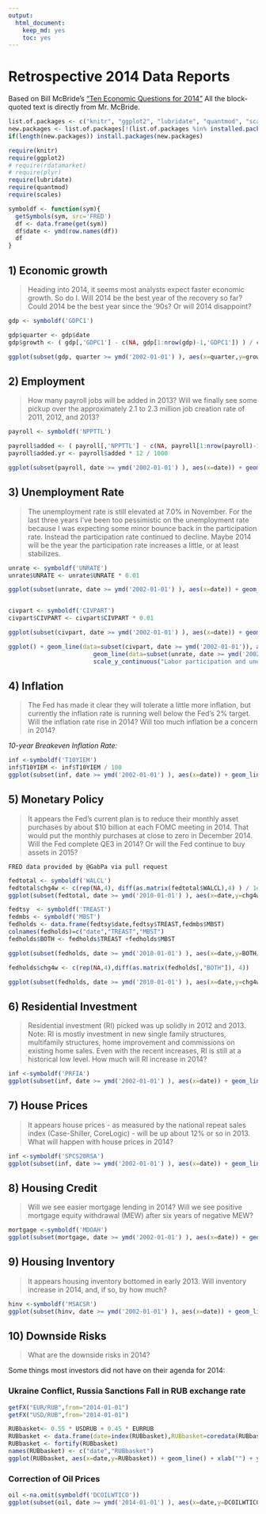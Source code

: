```yaml
---
output:
  html_document:
    keep_md: yes
    toc: yes
---
```

Retrospective 2014 Data Reports
========================================================

Based on Bill McBride&rsquo;s ["Ten Economic Questions for 2014"](http://www.calculatedriskblog.com/2013/12/ten-economic-questions-for-2014.html) All the block-quoted text is directly from Mr. McBride.

```r

list.of.packages <- c("knitr", "ggplot2", "lubridate", "quantmod", "scales")
new.packages <- list.of.packages[!(list.of.packages %in% installed.packages()[,"Package"])]
if(length(new.packages)) install.packages(new.packages)

require(knitr)
require(ggplot2)
# require(rdatamarket)
# require(plyr)
require(lubridate)
require(quantmod)
require(scales)
```

```r
symboldf <- function(sym){
  getSymbols(sym, src='FRED')
  df <- data.frame(get(sym))
  df$date <- ymd(row.names(df))
  df
}
```


## 1) Economic growth

> Heading into 2014, it seems most analysts expect faster economic growth.  So do I.  Will 2014 be the best year of the recovery so far?  Could 2014 be the best year since the '90s?  Or will 2014 disappoint?


```r
gdp <- symboldf('GDPC1')

gdp$quarter <- gdp$date
gdp$growth <- ( gdp[,'GDPC1'] - c(NA, gdp[1:nrow(gdp)-1,'GDPC1']) ) / c(NA, gdp[1:nrow(gdp)-1,'GDPC1'])

ggplot(subset(gdp, quarter >= ymd('2002-01-01') ), aes(x=quarter,y=growth)) + geom_bar(stat="identity") + scale_y_continuous(labels = percent)
```

## 2) Employment

> How many payroll jobs will be added in 2013? Will we finally see some pickup over the approximately 2.1 to 2.3 million job creation rate of 2011, 2012, and 2013?

```r
payroll <- symboldf('NPPTTL')

payroll$added <- ( payroll[,'NPPTTL'] - c(NA, payroll[1:nrow(payroll)-1,'NPPTTL']) ) 
payroll$added.yr <- payroll$added * 12 / 1000

ggplot(subset(payroll, date >= ymd('2002-01-01') ), aes(x=date)) + geom_line(aes(y=added.yr)) +  scale_y_continuous("Jobs added, annualized millions", breaks=seq(-10, 5, 1))

```


## 3) Unemployment Rate

> The unemployment rate is still elevated at 7.0% in November. For the last three years I've been too pessimistic on the unemployment rate because I was expecting some minor bounce back in the participation rate. Instead the participation rate continued to decline. Maybe 2014 will be the year the participation rate increases a little, or at least stabilizes. 


```r
unrate <- symboldf('UNRATE')
unrate$UNRATE <- unrate$UNRATE * 0.01

ggplot(subset(unrate, date >= ymd('2002-01-01') ), aes(x=date)) + geom_line(aes(y=UNRATE)) + geom_hline(yintercept=0.07, color='yellow') +  scale_y_continuous(labels = percent, limits=c(0,.1)) 


civpart <- symboldf('CIVPART')
civpart$CIVPART <- civpart$CIVPART * 0.01

ggplot(subset(civpart, date >= ymd('2002-01-01') ), aes(x=date)) + geom_line(aes(y=CIVPART))  +  scale_y_continuous(labels = percent) 

ggplot() + geom_line(data=subset(civpart, date >= ymd('2002-01-01')), aes(x=date, y=CIVPART))  +  
                        geom_line(data=subset(unrate, date >= ymd('2002-01-01')), aes(x=date, y=UNRATE)) +
                        scale_y_continuous("Labor participation and unemployment rates" , labels = percent) 
```

## 4) Inflation

> The Fed has made it clear they will tolerate a little more inflation, but currently the inflation rate is running well below the Fed's 2% target. Will the inflation rate rise in 2014?  Will too much inflation be a concern in 2014?

_10-year Breakeven Inflation Rate:_

```r
inf <-symboldf('T10YIEM')
inf$T10YIEM <- inf$T10YIEM / 100
ggplot(subset(inf, date >= ymd('2002-01-01') ), aes(x=date)) + geom_line(aes(y=T10YIEM))  +  scale_y_continuous(labels = percent) 
```

## 5) Monetary Policy

> It appears the Fed's current plan is to reduce their monthly asset purchases by about $10 billion at each FOMC meeting in 2014.  That would put the monthly purchases at close to zero in December 2014.  Will the Fed complete QE3 in 2014?   Or will the Fed continue to buy assets in 2015?

`FRED data provided by @GabPa via pull request`

```r
fedtotal <- symboldf('WALCL')
fedtotal$chg4w <- c(rep(NA,4), diff(as.matrix(fedtotal$WALCL),4) ) / 1e3
ggplot(subset(fedtotal, date >= ymd('2010-01-01') ), aes(x=date,y=chg4w))  + geom_bar(stat="identity") + xlab("") + ylab("4 week changes of Fed Balance Sheet, $bln ")

fedtsy  <- symboldf('TREAST')
fedmbs <- symboldf('MBST')
fedholds <- data.frame(fedtsy$date,fedtsy$TREAST,fedmbs$MBST)
colnames(fedholds)=c("date","TREAST","MBST")
fedholds$BOTH <- fedholds$TREAST +fedholds$MBST

ggplot(subset(fedholds, date >= ymd('2010-01-01') ), aes(x=date,y=BOTH/1e3)) + geom_line() + xlab("") + ylab("Fed Total Holdings of Treasuries + MBS, $bln ")

fedholds$chg4w <- c(rep(NA,4),diff(as.matrix(fedholds[,"BOTH"]), 4))

ggplot(subset(fedholds, date >= ymd('2010-01-01') ), aes(x=date,y=chg4w/1e3)) + geom_bar(stat="identity") + xlab("") + ylab("4 week changes of Holdings of Treasuries + MBS, $bln ")

```


## 6) Residential Investment

> Residential investment (RI) picked was up solidly in 2012 and 2013.  Note: RI is mostly investment in new single family structures, multifamily structures, home improvement and commissions on existing home sales.  Even with the recent increases, RI is still at a historical low level. How much will RI increase in 2014?

```r
inf <-symboldf('PRFIA')
ggplot(subset(inf, date >= ymd('2002-01-01') ), aes(x=date)) + geom_line(aes(y=PRFIA))  +  scale_y_continuous('Private Residential Fixed Investment') 
```

## 7) House Prices

> It appears house prices - as measured by the national repeat sales index (Case-Shiller, CoreLogic) - will be up about 12% or so in 2013.   What will happen with house prices in 2014?

```r
inf <-symboldf('SPCS20RSA')
ggplot(subset(inf, date >= ymd('2002-01-01') ), aes(x=date)) + geom_line(aes(y=SPCS20RSA))  +  scale_y_continuous('S&P/Case-Shiller 20-City Composite Home Price Index©') 
```

## 8) Housing Credit

> Will we see easier mortgage lending in 2014? Will we see positive mortgage equity withdrawal (MEW) after six years of negative MEW?

```r
mortgage <-symboldf('MDOAH')
ggplot(subset(mortgage, date >= ymd('2002-01-01') ), aes(x=date)) + geom_line(aes(y=MDOAH))  +  scale_y_continuous('Mortgage Debt Outstanding, All holders MM $', labels=dollar) 

```

## 9) Housing Inventory

> It appears housing inventory bottomed in early 2013.  Will inventory increase in 2014, and, if so, by how much?

```r
hinv <-symboldf('MSACSR')
ggplot(subset(hinv, date >= ymd('2002-01-01') ), aes(x=date)) + geom_line(aes(y=MSACSR))  +  scale_y_continuous('Monthly Supply of Homes in the United States') 

```


## 10) Downside Risks

> What are the downside risks in 2014?

Some things most investors did not have on their agenda for 2014:

### Ukraine Conflict, Russia Sanctions Fall in RUB exchange rate

```r


getFX("EUR/RUB",from="2014-01-01")
getFX("USD/RUB",from="2014-01-01")

RUBbasket<- 0.55 * USDRUB + 0.45 * EURRUB
RUBbasket <- data.frame(date=index(RUBbasket),RUBbasket=coredata(RUBbasket[,1]) ) 
RUBbasket <- fortify(RUBbasket)
names(RUBbasket) <- c("date","RUBbasket")
ggplot(RUBbasket, aes(x=date,y=RUBbasket)) + geom_line() + xlab("") + ylab("RUBbasket")

```

### Correction of Oil Prices

```r
oil <-na.omit(symboldf('DCOILWTICO'))
ggplot(subset(oil, date >= ymd('2014-01-01') ), aes(x=date,y=DCOILWTICO)) + geom_line()  +  scale_y_continuous('West Texas Oil Price') 

```


